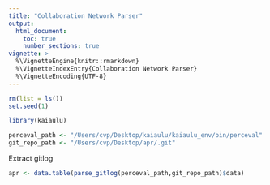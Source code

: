 ```yaml
---
title: "Collaboration Network Parser"
output: 
  html_document:
    toc: true
    number_sections: true
vignette: >
  %\VignetteEngine{knitr::rmarkdown}
  %\VignetteIndexEntry{Collaboration Network Parser}
  %\VignetteEncoding{UTF-8}
---
```


```r
rm(list = ls())
set.seed(1)
```

```r
library(kaiaulu)
```

```r
perceval_path <- "/Users/cvp/Desktop/kaiaulu/kaiaulu_env/bin/perceval"
git_repo_path <- "/Users/cvp/Desktop/apr/.git"
```

Extract gitlog

```r
apr <- data.table(parse_gitlog(perceval_path,git_repo_path)$data)
```

